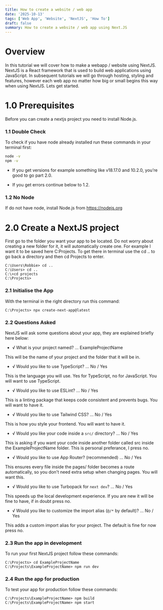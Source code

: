 ```yaml
---
title: How to create a website / web app
date: '2025-10-13'
tags: ['Web App', 'Website', 'NextJS', 'How To']
draft: false
summary: How to create a website / web app using Next.JS
---
```


# Overview

In this tutorial we will cover how to make a webapp / website using NextJS. NextJS is a React framework that is used to build web applications using JavaScript. In subsequent tutorials we will go through hosting, styling and features, however each web app no matter how big or small begins this way when using NextJS. Lets get started.

# 1.0 Prerequisites

Before you can create a nextjs project you need to install Node.js.

### 1.1 Double Check

To check if you have node already installed run these commands in your terminal first:

```bash
node -v
npm -v
```

- If you get versions for example something like v18.17.0 and 10.2.0, you’re good to go part 2.0.

- If you get errors continue below to 1.2.

### 1.2 No Node

If do not have node, install Node.js from https://nodejs.org

# 2.0 Create a NextJS project

First go to the folder you want your app to be located. Do not worry about creating a new folder for it, it will automatically create one. For example I want it to be saved here C:Projects. To get there in terminal use the cd .. to go back a directory and then cd Projects to enter.

```
C:\Users\Robbie> cd ..
C:\Users> cd ..
C:\>cd projects
C:\Projects>
```

### 2.1 Initialise the App

With the terminal in the right directory run this command:

```
C:\Projects> npx create-next-app@latest
```

### 2.2 Questions Asked

NextJS will ask some questions about your app, they are explained briefly here below:

- √ What is your project named? ... ExampleProjectName

This will be the name of your project and the folder that it will be in.

- √ Would you like to use TypeScript? ... No / Yes

This is the language you will use. Yes for TypeScript, no for JavaScript. You will want to use TypeScript.

- √ Would you like to use ESLint? ... No / Yes

This is a linting package that keeps code consistent and prevents bugs. You will want to have it.

- √ Would you like to use Tailwind CSS? ... No / Yes

This is how you style your frontend. You will want to have it.

- √ Would you like your code inside a `src/` directory? ... No / Yes

This is asking if you want your code inside another folder called src inside the ExampleProjectName folder. This is personal preferance, I press no.

- √ Would you like to use App Router? (recommended) ... No / Yes

This ensures every file inside the pages/ folder becomes a route automatically, so you don't need extra setup when changing pages. You will want this.

- √ Would you like to use Turbopack for `next dev`? ... No / Yes

This speeds up the local development experience. If you are new it will be fine to have, if in doubt press no.

- √ Would you like to customize the import alias (`@/*` by default)? ... No / Yes

This adds a custom import alias for your project. The default is fine for now press no.

### 2.3 Run the app in development

To run your first NextJS project follow these commands:

```
C:\Projects> cd ExampleProjectName
C:\Projects\ExampleProjectName> npm run dev
```

### 2.4 Run the app for production

To test your app for production follow these commands:

```
C:\Projects\ExampleProjectName> npm build
C:\Projects\ExampleProjectName> npm start
```
